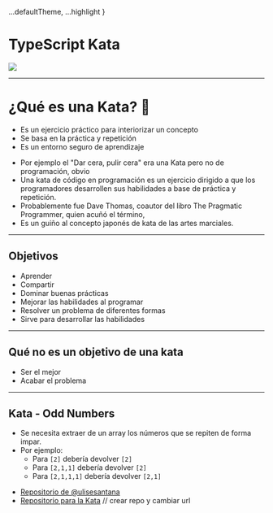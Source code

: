

  ...defaultTheme,
  ...highlight
}

# TypeScript Kata

<img src={tsLogo}/>

<Logo/>

---

# ¿Qué es una Kata? 🥋

<Appear>

  - Es un ejercicio práctico para interiorizar un concepto
  - Se basa en la práctica y repetición
  - Es un entorno seguro de aprendizaje

</Appear>

<Logo/>

<Notes>

  - Por ejemplo el "Dar cera, pulir cera" era una Kata pero no de programación, obvio
  - Una kata de código en programación es un ejercicio dirigido a que los programadores desarrollen sus habilidades a base de práctica y repetición.
  - Probablemente fue Dave Thomas, coautor del libro The Pragmatic Programmer, quien acuñó el término, 
  - Es un guiño al concepto japonés de kata de las artes marciales.

</Notes>

---

## Objetivos

<Appear>

  - Aprender
  - Compartir
  - Dominar buenas prácticas
  - Mejorar las habilidades al programar
  - Resolver un problema de diferentes formas
  - Sirve para desarrollar las habilidades

</Appear>

<Logo/>

---

## Qué no es un objetivo de una kata

<Appear>

  - Ser el mejor
  - Acabar el problema

</Appear>

<Logo/>

---
## Kata - Odd Numbers

<Appear>

  - Se necesita extraer de un array los números que se repiten de forma impar.
  - Por ejemplo:
    - Para `[2]` debería devolver `[2]`
    - Para `[2,1,1]` debería devolver `[2]`
    - Para `[2,1,1,1]` debería devolver `[2,1]`

</Appear>

<Notes>

  - [Repositorio de @ulisesantana](https://github.com/ulisesantana/kata-odd-numbers)
  - [Repositorio para la Kata](https://github.com/leanmind/kata-odd-numbers) // crear repo y cambiar url

</Notes>


<Logo/>

